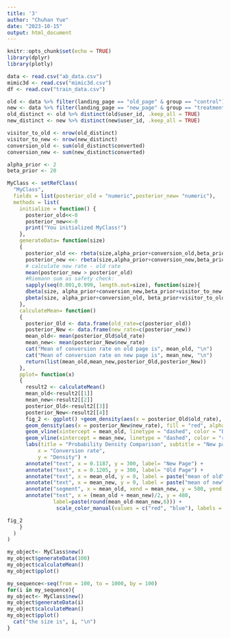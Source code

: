 ---
title: '3'
author: "Chuhan Yue"
date: "2023-10-15"
output: html_document
---

```{r setup, include=FALSE}
knitr::opts_chunk$set(echo = TRUE)
library(dplyr)
library(plotly)
```

```{r}
data <- read.csv("ab_data.csv")
mimic3d <- read.csv("mimic3d.csv")
df <- read.csv("train_data.csv")
```

```{r}
old <- data %>% filter(landing_page == "old_page" & group == "control")
new <- data %>% filter(landing_page == "new_page" & group == "treatment")
old_distinct <- old %>% distinct(old$user_id, .keep_all = TRUE)
new_distinct <- new %>% distinct(new$user_id, .keep_all = TRUE)
```

```{r}
visitor_to_old <- nrow(old_distinct)
visitor_to_new <- nrow(new_distinct)
conversion_old <- sum(old_distinct$converted)
conversion_new <- sum(new_distinct$converted)
```

```{r}
alpha_prior <- 2
beta_prior <- 20
```

```{r}
MyClass <- setRefClass(
  "MyClass",
  fields = list(posterior_old = "numeric",posterior_new= "numeric"),
  methods = list(
    initialize = function() {
      posterior_old<<-0
      posterior_new<<-0
      print("You initialized MyClass!")
    },
    generateData= function(size)
    {
      posterior_old <<- rbeta(size,alpha_prior+conversion_old,beta_prior+visitor_to_old-conversion_old)       
      posterior_new <<- rbeta(size,alpha_prior+conversion_new,beta_prior+visitor_to_new-conversion_new)
      # calculate new rate - old rate
      mean(posterior_new > posterior_old)
      #Riemann sum as safety check:
      sapply(seq(0.001,0.999, length.out=size), function(size){
      dbeta(size, alpha_prior+conversion_new,beta_prior+visitor_to_new-conversion_new)*
      pbeta(size, alpha_prior+conversion_old, beta_prior+visitor_to_old-conversion_old)})%>%sum()/size
    },
    calculateMean= function()
    {
      posterior_Old <- data.frame(old_rate=c(posterior_old))
      posterior_New <- data.frame(new_rate=c(posterior_new))
      mean_old<- mean(posterior_Old$old_rate)
      mean_new<- mean(posterior_New$new_rate)
      cat("Mean of conversion rate on old page is", mean_old, "\n")
      cat("Mean of conversion rate on new page is", mean_new, "\n")
      return(list(mean_old,mean_new,posterior_Old,posterior_New))
    },
    pplot= function(x)
    {
      result2 <- calculateMean()
      mean_old<-result2[[1]]
      mean_new<-result2[[2]]
      posterior_Old<-result2[[3]]
      posterior_New<-result2[[4]]
      fig_2 <- ggplot() +geom_density(aes(x = posterior_Old$old_rate), fill = "blue", alpha = 0.5)+
      geom_density(aes(x = posterior_New$new_rate), fill = "red", alpha = 0.5) +
      geom_vline(xintercept = mean_old, linetype = "dashed", color = "blue") +
      geom_vline(xintercept = mean_new, linetype = "dashed", color = "red") +
      labs(title = "Probability Density Comparison", subtitle = "New page vs. old page",
          x = "Conversion rate",
          y = "Density") +
      annotate("text", x = 0.1187, y = 300, label= "New Page") +
      annotate("text", x = 0.1205, y = 300, label= "Old Page") +
      annotate("text", x = mean_old, y = 0, label = paste("mean of old\n", round(mean_old, 6)), vjust = 0.5, size = 3) +
      annotate("text", x = mean_new, y = 0, label = paste("mean of new\n", round(mean_new, 6)), vjust = 0.5, size = 3) +
      annotate("segment", x = mean_old, xend = mean_new, y = 500, yend = 500, colour = "black", linewidth = 2, arrow = arrow()) +
      annotate("text", x = (mean_old + mean_new)/2, y = 480,
               label=paste(round(mean_old-mean_new,6))) +
                scale_color_manual(values = c("red", "blue"), labels = c("new page", "old page"))

fig_2
    }
  )
)
```

```{r}
my_object<- MyClass$new()
my_object$generateData(100)
my_object$calculateMean()
my_object$pplot()
```

```{r}
my_sequence<-seq(from = 100, to = 1000, by = 100)
for(i in my_sequence){
my_object<- MyClass$new()
my_object$generateData(i)
my_object$calculateMean()
my_object$pplot()
  cat("the size is", i, "\n")
}
```



